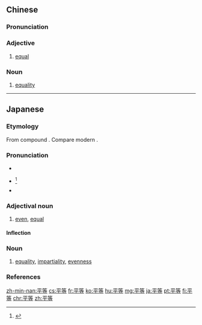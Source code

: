 ==Chinese==
{{zh-forms}}

===Pronunciation===
{{zh-pron
|m=píngděng
|c=ping4 dang2
|h=pfs=phiàng-tén/phìn-tén
|mn=qz:pêng-tńg/tw,xm,zz:pêng-téng
|ma=Zh-píngdeng.ogg
|cat=a,n
}}

===Adjective===
{{zh-adj}}

# [[equal]]

===Noun===
{{zh-noun}}

# [[equality]]

----

==Japanese==
{{ja-kanjitab|びょう|とう‎|k2=どう|yomi=o|r=y}}

===Etymology===
From {{etyl|ltc|ja|sort=ひょうどう'}} compound {{m|ltc|平等|tr=bjæng tongX||level, even” + “equal}}. Compare modern {{cog|zh|平等|tr=píngděng}}.

===Pronunciation===
* {{l|ja|sc=Latn|音読み|On'yomi}}
* {{ja-accent-common|h|びょ|うどう}}<ref name="NHK">{{R:NHK Hatsuon}}</ref>
* {{IPA|lang=ja|[bjo̞ːdo̞ː]}}

===Adjectival noun===
{{ja-adj|infl=na|びょうどう|hhira=びやうどう}}

# [[even]], [[equal]]

====Inflection====
{{ja-na|平等|びょうどう}}

===Noun===
{{ja-noun|びょうどう|hhira=びやうどう}}

# [[equality]], [[impartiality]], [[evenness]]

===References===
<references/>

[[zh-min-nan:平等]]
[[cs:平等]]
[[fr:平等]]
[[ko:平等]]
[[hu:平等]]
[[mg:平等]]
[[ja:平等]]
[[pt:平等]]
[[fi:平等]]
[[chr:平等]]
[[zh:平等]]